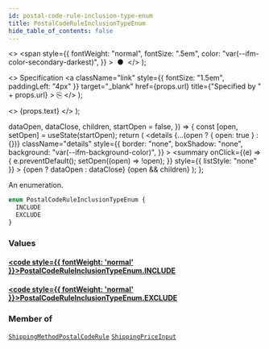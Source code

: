 ```yaml
---
id: postal-code-rule-inclusion-type-enum
title: PostalCodeRuleInclusionTypeEnum
hide_table_of_contents: false
---
```


  <>
    <span
      style={{
        fontWeight: "normal",
        fontSize: ".5em",
        color: "var(--ifm-color-secondary-darkest)",
      }}
    >
      &nbsp;●&nbsp;
    </span>
  </>
);

  <>
    Specification
    <a
      className="link"
      style={{ fontSize: "1.5em", paddingLeft: "4px" }}
      target="\_blank"
      href={props.url}
      title={"Specified by " + props.url}
    >
      ⎘
    </a>
  </>
);

  <>
    <span className={props.class}>{props.text}</span>
  </>
);


  dataOpen,
  dataClose,
  children,
  startOpen = false,
}) => {
  const [open, setOpen] = useState(startOpen);
  return (
    <details
      {...(open ? { open: true } : {})}
      className="details"
      style={{
        border: "none",
        boxShadow: "none",
        background: "var(--ifm-background-color)",
      }}
    >
      <summary
        onClick={(e) => {
          e.preventDefault();
          setOpen((open) => !open);
        }}
        style={{ listStyle: "none" }}
      >
        {open ? dataOpen : dataClose}
      </summary>
      {open && children}
    </details>
  );
};

An enumeration.

```graphql
enum PostalCodeRuleInclusionTypeEnum {
  INCLUDE
  EXCLUDE
}
```

### Values

#### [<code style={{ fontWeight: 'normal' }}>PostalCodeRuleInclusionTypeEnum.<b>INCLUDE</b></code>](#)

>

#### [<code style={{ fontWeight: 'normal' }}>PostalCodeRuleInclusionTypeEnum.<b>EXCLUDE</b></code>](#)

>

### Member of

[`ShippingMethodPostalCodeRule`](../../../api-reference/shipping/objects/shipping-method-postal-code-rule) <Badge class="badge badge--secondary" text="object"/><Bullet />[`ShippingPriceInput`](../../../api-reference/shipping/inputs/shipping-price-input) <Badge class="badge badge--secondary" text="input"/>
